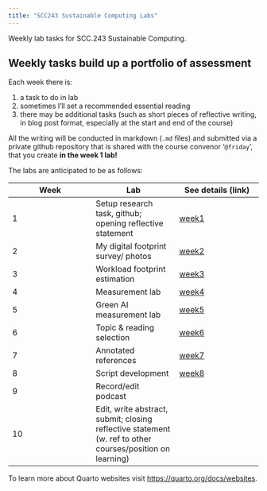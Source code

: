 ```yaml
---
title: "SCC243 Sustainable Computing Labs"
---
```


Weekly lab tasks for SCC.243 Sustainable Computing.

## Weekly tasks build up a portfolio of assessment

Each week there is:

1. a task to do in lab
2. sometimes I'll set a recommended essential reading
3. there may be additional tasks (such as short pieces of reflective writing, in blog post format, especially at the start and end of the course)

All the writing will be conducted in markdown (`.md` files) and submitted via a private github repository that is shared with the course convenor '`@friday`', that you create **in the week 1 lab!**

The labs are anticipated to be as follows:

| Week | Lab | See details (link) |
| ---  | --- | --- |
| 1 | Setup research task, github; opening reflective statement | [week1](week1/week1-task.html) |
| 2 | My digital footprint survey/ photos | [week2](week2/week2-task.html) |
| 3 | Workload footprint estimation | [week3](week3/week3-task.html) |
| 4 | Measurement lab | [week4](week4) |
| 5 | Green AI measurement lab | [week5](week5) |
| 6 | Topic & reading selection | [week6](week6) |
| 7 | Annotated references | [week7](week7) |
| 8 | Script development  | [week8](week8) |
| 9 | Record/edit podcast | <!-- [week9](week9) --> |
| 10 | Edit, write abstract, submit; closing reflective statement (w. ref to other courses/position on learning) | <!-- [week10](week10) --> |


To learn more about Quarto websites visit <https://quarto.org/docs/websites>.
